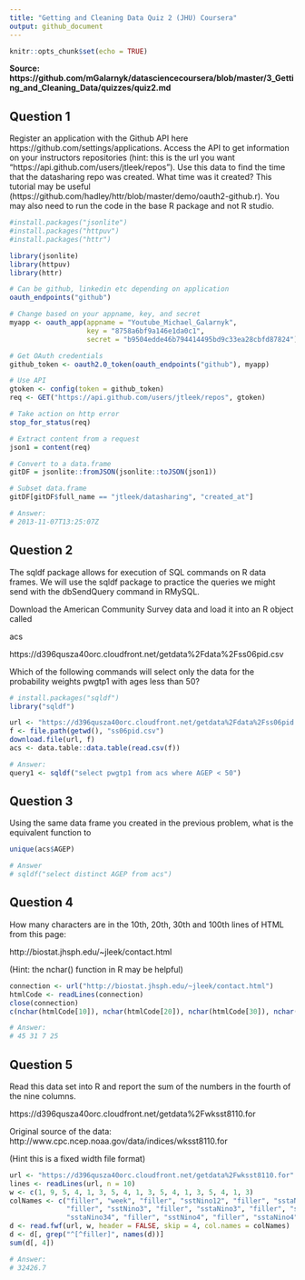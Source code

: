 ```yaml
---
title: "Getting and Cleaning Data Quiz 2 (JHU) Coursera"
output: github_document
---
```


```r
knitr::opts_chunk$set(echo = TRUE)
```
**Source: https://github.com/mGalarnyk/datasciencecoursera/blob/master/3_Getting_and_Cleaning_Data/quizzes/quiz2.md**


Question 1
----------
Register an application with the Github API here https://github.com/settings/applications. 
Access the API to get information on your instructors repositories (hint: this is the url you want "https://api.github.com/users/jtleek/repos"). Use this data to find the time that the datasharing repo was created. What time was it created? This tutorial may be useful (https://github.com/hadley/httr/blob/master/demo/oauth2-github.r). 
You may also need to run the code in the base R package and not R studio. </br>

```R
#install.packages("jsonlite")
#install.packages("httpuv")
#install.packages("httr")

library(jsonlite)
library(httpuv)
library(httr)

# Can be github, linkedin etc depending on application
oauth_endpoints("github")

# Change based on your appname, key, and secret 
myapp <- oauth_app(appname = "Youtube_Michael_Galarnyk",
                   key = "8758a6bf9a146e1da0c1",
                   secret = "b9504edde46b794414495bd9c33ea28cbfd87824")

# Get OAuth credentials
github_token <- oauth2.0_token(oauth_endpoints("github"), myapp)

# Use API
gtoken <- config(token = github_token)
req <- GET("https://api.github.com/users/jtleek/repos", gtoken)

# Take action on http error
stop_for_status(req)

# Extract content from a request
json1 = content(req)

# Convert to a data.frame
gitDF = jsonlite::fromJSON(jsonlite::toJSON(json1))

# Subset data.frame
gitDF[gitDF$full_name == "jtleek/datasharing", "created_at"] 

# Answer: 
# 2013-11-07T13:25:07Z
```

Question 2
----------
The sqldf package allows for execution of SQL commands on R data frames. We will use the sqldf package to practice the queries we might send with the dbSendQuery command in RMySQL. </br>

Download the American Community Survey data and load it into an R object called </br>

acs <br>

https://d396qusza40orc.cloudfront.net/getdata%2Fdata%2Fss06pid.csv </br>

Which of the following commands will select only the data for the probability weights pwgtp1 with ages less than 50? </br>

```R
# install.packages("sqldf")
library("sqldf")

url <- "https://d396qusza40orc.cloudfront.net/getdata%2Fdata%2Fss06pid.csv"
f <- file.path(getwd(), "ss06pid.csv")
download.file(url, f)
acs <- data.table::data.table(read.csv(f))

# Answer: 
query1 <- sqldf("select pwgtp1 from acs where AGEP < 50")
```

Question 3
----------
Using the same data frame you created in the previous problem, what is the equivalent function to 
```R
unique(acs$AGEP)
```

```R
# Answer
# sqldf("select distinct AGEP from acs")
```

Question 4
----------
How many characters are in the 10th, 20th, 30th and 100th lines of HTML from this page:

http://biostat.jhsph.edu/~jleek/contact.html

(Hint: the nchar() function in R may be helpful)

```R
connection <- url("http://biostat.jhsph.edu/~jleek/contact.html")
htmlCode <- readLines(connection)
close(connection)
c(nchar(htmlCode[10]), nchar(htmlCode[20]), nchar(htmlCode[30]), nchar(htmlCode[100]))

# Answer: 
# 45 31 7 25
```

Question 5
----------
Read this data set into R and report the sum of the numbers in the fourth of the nine columns.

https://d396qusza40orc.cloudfront.net/getdata%2Fwksst8110.for

Original source of the data: http://www.cpc.ncep.noaa.gov/data/indices/wksst8110.for

(Hint this is a fixed width file format)

```R
url <- "https://d396qusza40orc.cloudfront.net/getdata%2Fwksst8110.for"
lines <- readLines(url, n = 10)
w <- c(1, 9, 5, 4, 1, 3, 5, 4, 1, 3, 5, 4, 1, 3, 5, 4, 1, 3)
colNames <- c("filler", "week", "filler", "sstNino12", "filler", "sstaNino12", 
              "filler", "sstNino3", "filler", "sstaNino3", "filler", "sstNino34", "filler", 
              "sstaNino34", "filler", "sstNino4", "filler", "sstaNino4")
d <- read.fwf(url, w, header = FALSE, skip = 4, col.names = colNames)
d <- d[, grep("^[^filler]", names(d))]
sum(d[, 4])

# Answer: 
# 32426.7
```